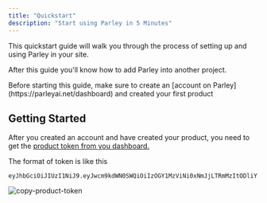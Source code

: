 ```yaml
---
title: "Quickstart"
description: "Start using Parley in 5 Minutes"
---
```


This quickstart guide will walk you through the process of setting up and using Parley in your site.

After this guide you'll know how to add Parley into another project.

<Warning>
  Before starting this guide, make sure to create an [account on Parley](https://parleyai.net/dashboard) and created your first product
</Warning>

## Getting Started

After you created an account and have created your product, you need to get the <u>product token from you dashboard.</u>

The format of token is like this

```
eyJhbGciOiJIUzI1NiJ9.eyJwcm9kdWN0SWQiOiIzOGY1MzViNi0xNmJjLTRmMzItODliY.....
```

![copy-product-token](/images/copy-product-token.png)